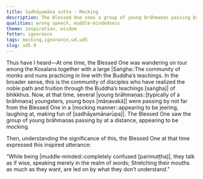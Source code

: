 ```yaml
---
title: Sadhāyamāna sutta - Mocking
description: The Blessed One sees a group of young brāhmaṇas passing by, appearing to be mocking.
qualities: wrong speech, muddle-mindedness
theme: inspiration, wisdom
fetter: ignorance
tags: mocking,ignorance,ud,ud5
slug: ud5.9
---
```


Thus have I heard—At one time, the Blessed One was wandering on tour among the Kosalans together with a large |Saṅgha::The community of monks and nuns practicing in line with the Buddha’s teachings. In the broader sense, this is the community of disciples who have realized the noble path and fruition through the Buddha’s teachings [saṅgha]| of bhikkhus. Now, at that time, several |young brāhmaṇas::[typically of a brāhmaṇa] youngsters, young boys [māṇavakā]| were passing by not far from the Blessed One in a |mocking manner::appearing to be jeering, laughing at, making fun of [sadhāyamānarūpa]|. The Blessed One saw the group of young brāhmaṇas passing by at a distance, appearing to be mocking.

Then, understanding the significance of this, the Blessed One at that time expressed this inspired utterance:

“While being |muddle-minded::completely confused [parimuṭṭha]|, they talk as if wise,
speaking merely in the realm of words;
Stretching their mouths as much as they want,
are led on by what they don’t understand.”